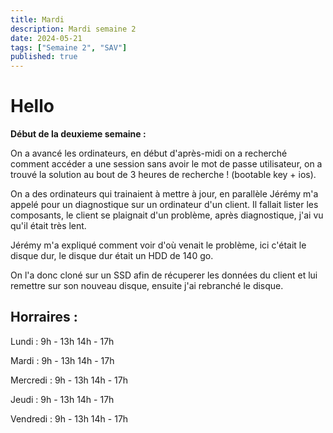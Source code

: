 ```yaml
---
title: Mardi
description: Mardi semaine 2
date: 2024-05-21
tags: ["Semaine 2", "SAV"]
published: true
---
```



# Hello

__Début de la deuxieme semaine :__


On a avancé les ordinateurs, en début d'après-midi on a recherché comment accéder a une session sans avoir le mot de passe utilisateur, on a trouvé la solution au bout de 3 heures
de recherche ! (bootable key + ios).

On a des ordinateurs qui trainaient à mettre à jour, en parallèle Jérémy m'a appelé pour un diagnostique sur un ordinateur d'un client.
Il fallait lister les composants, le client se plaignait d'un problème, après diagnostique, j'ai vu qu'il était très lent.

Jérémy m'a expliqué comment voir d'où venait le problème, ici c'était le disque dur, le disque dur était un HDD de 140 go. 

On l'a donc cloné sur un SSD afin de récuperer les données du client et lui remettre sur son nouveau disque, ensuite j'ai rebranché le disque.



## Horraires :

Lundi    : 9h - 13h 14h - 17h

Mardi    : 9h - 13h 14h - 17h

Mercredi : 9h - 13h 14h - 17h

Jeudi    : 9h - 13h 14h - 17h

Vendredi : 9h - 13h 14h - 17h
